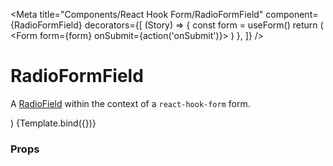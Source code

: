 
<Meta
  title="Components/React Hook Form/RadioFormField"
  component={RadioFormField}
  decorators={[
    (Story) => {
      const form = useForm()
      return (
        <Form form={form} onSubmit={action('onSubmit')}>
          <Story />
        </Form>
      )
    },
  ]}
/>

# RadioFormField

A [RadioField](../?path=/docs/components-form-radiofield--default-story) within the context of a `react-hook-form` form.

  <div className="space-y-4">
    <RadioFormField {...args} />
    <RadioFormField {...args} label="Option 2" />
    <RadioFormField {...args} label="Option 3" />
  </div>
)

<Canvas>
  <Story
    name="Default"
    args={{
      name: 'privacy',
      label: 'Option 1',
    }}
  >
    {Template.bind({})}
  </Story>
</Canvas>

### Props

<ArgsTable story="Default" />
